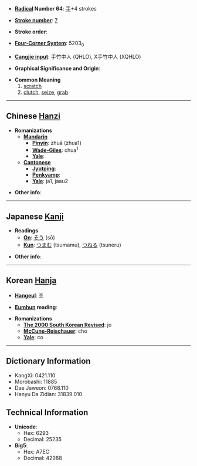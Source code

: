 * '''[[Wiktionary:Chinese radical index| Radical]] Number 64''': [[Wiktionary:Chinese radical index 手|手]]+4 strokes

* '''[[Wiktionary:Chinese total strokes index|Stroke number]]''': [[Wiktionary:Chinese total strokes index 7|7]]

* '''Stroke order''': 

* '''[[Wiktionary:Chinese four corner index|Four-Corner System]]''': 5203<sub>0</sub>

* '''[[Wiktionary:Chinese Cangjie index|Cangjie input]]''': 手竹中人 (QHLO), X手竹中人 (XQHLO)

* '''Graphical Significance and Origin''': 

* '''Common Meaning'''
*#[[scratch]]
*# [[clutch]], [[seize]], [[grab]]


----

== Chinese [[Hanzi]] ==

* '''Romanizations'''
** '''[[Mandarin]]'''
*** '''[[Pinyin]]''': zhuā (zhua1)
*** '''[[Wade-Giles]]''': chua<sup>1</sup>
*** '''[[Yale]]''': 
** '''[[Cantonese]]'''
*** '''[[Jyutping]]''':
*** '''[[Penkyamp]]''': 
*** '''[[Yale]]''': ja1, jaau2

* '''Other info''': 

----

== Japanese [[Kanji]] ==

* '''Readings'''
** '''[[On]]''': [[そう]] (sō)
** '''[[Kun]]''': [[つまむ]] (tsumamu), [[つねる]] (tsuneru)

* '''Other info''':  

----

== Korean [[Hanja]] ==

* '''[[Hangeul]]''': 조

* '''[[Eumhun]] reading''': 

* '''Romanizations'''
** '''[[The 2000 South Korean Revised Romanization|The 2000 South Korean Revised]]''': jo
** '''[[McCune-Reischauer]]''': cho
** '''[[Yale]]''': co

----

== Dictionary Information ==

* KangXi: 0421.110
* Morobashi: 11885
* Dae Jaweon: 0768.110
* Hanyu Da Zidian: 31839.010

== Technical Information ==

* '''Unicode''':
** Hex: 6293
** Decimal: 25235
* '''Big5''':
** Hex: A7EC
** Decimal: 42988